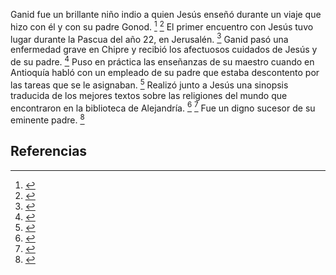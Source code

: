 Ganid fue un brillante niño indio a quien Jesús enseñó durante un viaje que hizo con él y con su padre Gonod. <ref>{{lib|LU|130}}</ref> <ref>{{lib|LU|133}}</ref> El primer encuentro con Jesús tuvo lugar durante la Pascua del año 22, en Jerusalén. <ref>{{lib|LU|129|2|9}}</ref> Ganid pasó una enfermedad grave en Chipre y recibió los afectuosos cuidados de Jesús y de su padre. <ref>{{lib|LU|133|7|3}}</ref> Puso en práctica las enseñanzas de su maestro cuando en Antioquía habló con un empleado de su padre que estaba descontento por las tareas que se le asignaban. <ref>{{lib|LU|133|8|3}}</ref> Realizó junto a Jesús una sinopsis traducida de los mejores textos sobre las religiones del mundo que encontraron en la biblioteca de Alejandría. <ref>{{lib|LU|131}}</ref> <ref>{{lib|LU|130|3|5-6}}</ref> Fue un digno sucesor de su eminente padre. <ref>{{lib|LU|133|9|5}}</ref> 

== Referencias ==
<references />

